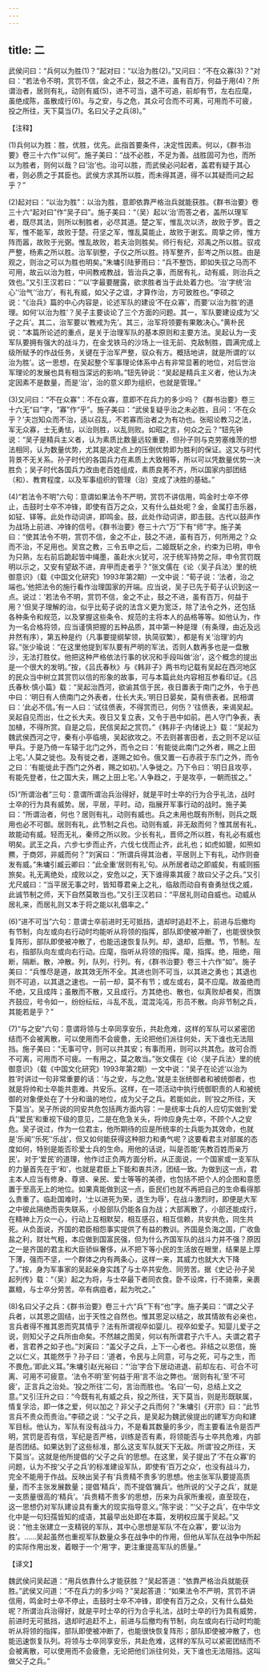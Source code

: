 ```yaml
---
---
---
```

title: 二
---



武侯问曰：“兵何以为胜(1)？”起对曰：“以治为胜(2)。”又问曰：“不在众寡(3)？”对曰：“若法令不明，赏罚不信，金之不止，鼓之不进，虽有百万，何益于用(4)？所谓治者，居则有礼，动则有威(5)，进不可当，退不可追，前却有节，左右应麾，虽绝成陈，虽散成行(6)。与之安，与之危，其众可合而不可离，可用而不可疲，投之所往，天下莫当(7)。名曰父子之兵(8)。”

【注释】

(1)兵何以为胜：胜，优胜，优先。此指首要条件，决定性因素。何以，《群书治要》卷三十六作“以何”。施子美曰：“战不必胜，不足为善。战胜固可为也，而所以为胜者，则何以哉？曰‘治’也。治可以胜，而武侯必问起者，盖君有疑于其心者，则必质之于其臣也。武侯方求其所以胜，而未得其道，得不以其疑而问之起乎？”

(2)起对曰：“以治为胜”：以治为胜，意即依靠严格治兵就能获胜。《群书治要》卷三十六“起对曰”作“吴子曰”。施子美曰：“（吴）起以‘治’而答之者，盖所以理军者，既尽其法，则所以制胜者，必尽其道。楚之军，惟乱次以济，故败于罗。晋之军，惟不能军，故败于楚。苻坚之军，惟乱莫能止，故败于谢玄。周挚之师，惟方阵而嚣，故败于光弼。惟乱故败，若夫治则胜矣。师行有纪，邓禹之所以胜。驭戎严整，杨素之所以胜。治军驯整，子仪之所以胜。持军整齐，彭岑之所以胜。由是观之，则治之可以为胜也明矣。”朱墉引陆萝雨曰：“兵不整饬，即如失驭之马而不可用，故云以治为胜，中间教戒教战，皆治兵之事，而居有礼，动有威，则治兵之效也。”又引王汉若曰：“‘以’字最要醒露，欲求胜者当于此处着力也。‘治’字统‘治心’‘治气’‘治力’，有礼有威，如父子之谊，才算作治，方可致胜也。”李硕之说：“《治兵》篇的中心内容是，论述军队的建设‘不在众寡’，而要‘以治为胜’的道理。如何‘以治为胜’？吴子主要谈论了三个方面的问题。其一，军队要建设成为‘父子之兵’。其二，治军要以‘教戒为先’。其三，治军将领要有果敢决心。”黄朴民说：“本篇所论述的重点，是关于治理军队的基本原则和主要方法。吴起认为一支军队要拥有强大的战斗力，在金戈铁马的沙场上一往无前、克敌制胜，圆满完成上级所赋予的作战任务，关键在于治军严整，驭众有方。概括地讲，就是所谓的‘以治为胜’。这一思想，在吴起整个军事理论体系中占有非常显著的地位，对后世治军理论的发展也具有相当深远的影响。”钮先钟说：“吴起是精兵主义者，他认为决定因素不是数量，而是‘治’，治的意义即为组织，也就是管理。”

(3)又问曰：“不在众寡”：不在众寡，意即不在兵力的多少吗？《群书治要》卷三十六无“曰”字，“寡”作“乎”。施子美曰：“武侯复疑乎治之未必胜，且问：‘不在众乎？’夫岂知众而不治，适以召乱，不若寡而治者之为有功也。张昭论教习之法，军无众寡，士无勇怯，以治则胜，以乱则败。如昭之言，何众之云？”钮先钟说：“吴子是精兵主义者，认为素质比数量远较重要，但孙子则与克劳塞维茨的想法相同，认为数量优势，尤其是决定点上的压倒优势即为胜利的保证。这又与时代背景不无关系。孙子时代的各国兵力在素质上大致相等，所以可以凭数量优势一决胜负；吴子时代各国兵力改由老百姓组成，素质良莠不齐，所以国家内部团结（和）、教育程度，以及军事组织的管理（治）变成了决胜的基础。”

(4)“若法令不明”六句：意谓如果法令不严明，赏罚不讲信用，鸣金时士卒不停止，击鼓时士卒不冲锋，即使有百万之众，又有什么益处呢？金，金属打击乐器，如钲、铎等。此处作动词讲，即鸣金。鼓，此处作动词讲，即击鼓。古代以鼓声作为战场上前进、冲锋的信号。《群书治要》卷三十六“万”下有“师”字。施子美曰：“使其法令不明，赏罚不信，金之不止，鼓之不进，虽有百万，何所用之？众而不治，不足用也。吴宫之教，三令五申之后，二姬既斩之余，约束为已明，申令为只熟，左右前后跪起皆中绳墨，虽赴水火犹可，况于统军持势之际，申令赏罚既明以示之，又安有望敌不进，弃甲而走者乎？”张文儒在《论〈吴子兵法〉里的统御意识》（载《中国文化研究》1993年第2期）一文中说：“荀子说：‘法者，治之端也。’他把法令的施行看作治理国家的开端。应当说，吴子已先于荀子认识到这一点。说过：‘若法令不明，赏罚不信，金之不止，鼓之不进，虽有百万，何益于用？’但吴子理解的治，似乎比荀子说的法含义更为宽泛，除了法令之外，还包括各种条令和规范，以及掌握这些条令、规范的主将本人的品格等等。如他认为，作为一名合格将领，应当谨慎把握的五种品质，其中第一种是理（有条理，由近及远井然有序），第五种是约（凡事要提纲挈领，执简驭繁），都是有关‘治理’的内容。”张少瑜说：“在这里他提到军队要有严明的军法，否则人数再多也是一盘散沙，无法打胜仗。他把这种严格依法行事的状况和手段叫做‘治’，这个概念的提出是一个很大的发明。”按，《吕氏春秋》与《韩非子》两书均记载有吴起在西河地区的民众当中树立其赏罚以信的形象的故事，可与本篇此处内容相互参看印证。《吕氏春秋·慎小篇》载：“吴起治西河，欲谕其信于民，夜日置表于南门之外，令于邑中曰：‘明日有人偾南门之外表者，仕长大夫。’明日日晏矣，莫有偾表者。民相谓曰：‘此必不信。’有一人曰：‘试往偾表，不得赏而已，何伤？’往偾表，来谒吴起。吴起自见而出，仕之长大夫。夜日又复立表，又令于邑中如前。邑人守门争表，表加植，不得所赏。自是之后，民信吴起之赏罚。”《韩非子·内储说上》载：“吴起为魏武侯西河之守，秦有小亭临境，吴起欲攻之。不去则甚害田者，去之则不足以征甲兵。于是乃倚一车辕于北门之外，而令之曰：‘有能徙此南门之外者，赐之上田上宅。’人莫之徙也。及有徙之者，遂赐之如令。俄又置一石赤菽于东门之外，而令之曰：‘有能徙此于西门之外者，赐之如初。’人争徙之。乃下令曰：‘明日且攻亭，有能先登者，仕之国大夫，赐之上田上宅。’人争趋之，于是攻亭，一朝而拔之。”

(5)“所谓治者”三句：意谓所谓治兵治得好，就是平时士卒的行为合乎礼法，战时士卒的行为具有威势。居，平居，平时。动，指展开军事行动的战时。施子美曰：“所谓治者，何也？居则有礼，动则有威也。兵之未用也既有所制，则兵之既用也必不可御。居则有礼，此节制之兵也。动则有威，非无敌而何？惟其居有礼，故能动有威。轻而无礼，秦师之所以败。少长有礼，晋师之所以胜，有礼必有威也明矣。武王之兵，六步七步而止齐，六伐七伐而止齐，此礼也；如虎如貔，如熊如羆，于商郊，非威而何？”刘寅曰：“所谓兵得其治者，平居则上下有礼，动作则奋发有威。”朱墉引臧云卿曰：“此全重‘居则有礼’句。从所居者动之即威矣，有威则振旅矣。礼无离绝处，成败以之，安危以之，天下谁得乘其疲？故曰父子之兵。”又引尤尺威曰：“当平居无事之时，皆知尊君亲上之礼，临敌而动自有奋勇挞伐之威，此诚节制之师，天下自然莫敢当也。”又引王汉若曰：“平居礼则动自威也。动威从居礼来，而居礼则又本于将之能以礼倡率之。”

(6)“进不可当”六句：意谓士卒前进时无可抵挡，退却时追赶不上，前进与后撤均有节制，向左或向右行动时均能听从将领的指挥，部队即使被冲断了，也能很快恢复阵形，部队即使被冲散了，也能迅速恢复队列。却，退却，后撤。节，节制。左右，指部队向左或向右行动。应麾，指听从将领的指挥。麾，指挥。绝，阻绝，阻断，隔断。散，冲散。列，队列，行列。有，《群书治要》卷三十六作“如”。施子美曰：“兵惟尽是道，故其效无所不全。其进也则不可当，以其进之勇也；其退也则不可追，以其退之速也。一前一却，莫不有节；或左或右，莫不应麾。故虽绝而不绝，又且成阵；虽散而不散，又且成行。方其绝也、散也，似真败却者矣，而旗齐鼓应，号令如一，纷纷纭纭，斗乱不乱，混混沌沌，形员不散。向非节制之兵，其能若是乎？”

(7)“与之安”六句：意谓将领与士卒同享安乐，共赴危难，这样的军队可以紧密团结而不会被离散，可以使用而不会疲惫，无论把他们派往何处，天下谁也无法阻挡。施子美曰：“无事可守，则可以共其安；有事而用，则可以共其危。故可合而不可离，可用而不可疲。一有用之，莫之敢当。”张文儒在《论〈吴子兵法〉里的统御意识》（载《中国文化研究》1993年第2期）一文中说：“吴子在论述‘以治为胜’时讲过一句非常重要的话：‘与之安，与之危。’就是主张统御者和被统御者，也就是将帅和士卒能共患难、共安乐。这样，在一项活动中执行统御职责的人和被统御的对象便处在了十分和谐的地位，成为父子之兵。若能如此，则‘投之所往，天下莫当’。吴子所说的同安共危包括两方面内容：一是统率士兵的人应切实做到‘爱兵’‘爱民’和重视下级的意见，二是在危急关头，将帅应身先士卒，不顾个人之安危。吴子说过，作为一位君主，他所期待的应是所统率的士兵能为其效命，也就是‘乐闻’‘乐死’‘乐战’，但又如何能获得这种胆力和勇气呢？这要看君主对部属的态度如何，特别是能否珍爱士兵的生命。用他的话说，叫是否能‘先教百姓而亲万民’。对于‘爱民’的道理，他作过正负两方面分析。从正面说，一个国家或一支军队的力量首先在于‘和’，也就是君臣上下能和衷共济，团结一致。为做到这一点，君主本人应当有修身、尊贤、亲民、爱士等等的美德，也包括不把个人的企图和意愿置于至高无上的地位。如果真能做到这一点，臣民们也就不再把自己的生命看得那么贵重了。临赴国难时，‘士以进死为荣，退生为辱’，在战斗激烈时，即便是大军之中彼此隔绝而丧失联系，小股部队仍能各自为战；大部离散了，小部还能成行，在精神上万众一心，行动上互相默契，相互感召，相互信赖，共安共危，同生共死。从负面说，齐国的君臣相怨事实提供了有益的教训。齐国是负海之国，广收鱼盐之利，财壮气粗，本应做到国富民强，但为什么齐国军队的战斗力并不强？原因之一是齐国的君主和大臣骄纵奢侈，从不把下等小民的生活放在眼里，结果是上厚下薄，强而不坚，一个群体之内有两条心，这样一来，其威力也就大大下降了。”按，身为军事家的吴起亲身实践了与士卒共安危、同劳苦。据《史记·孙子吴起列传》载：“（吴）起之为将，与士卒最下者同衣食。卧不设席，行不骑乘，亲裹赢粮，与士卒分劳苦。卒有病疽者，起为吮之。”

(8)名曰父子之兵：《群书治要》卷三十六“兵”下有“也”字。施子美曰：“谓之父子兵者，以其恩之固结，出于天性之自然也。惟其恩足以结之，故其情故有必亲也，言兵者得不推其恩而究其情乎？法有所谓视卒如婴儿、视卒如爱子。知婴儿爱子之说，则知父子之兵所由命矣。不然越之图吴，何以有所谓君子六千人。夫谓之君子者，言君养之如子也。”刘寅曰：“盖父子之兵，上下一心者也。非结之以恩信，施之以仁义，其能然乎？孙子曰：‘道者，令民与上同意，可与之死，可与之生，而不畏危。’即此义耳。”朱墉引赵光裕曰：“‘治’字合下居动进退、前却左右、可合不可离、可用不可疲意。‘法令不明’至‘何益于用’言不治之弊也。‘居则有礼’至‘不可疲’，正言兵之治处。‘投之所往’二句，言治而胜也。‘名曰’一句，总结上文之意。”又引汪升之曰：“今既有礼有威之兵，投之所往，天下莫当，则是形既联属，情复孚洽，即一体之爱，何以加之？非父子之兵而何？”朱墉引《开宗》曰：“此节言兵不贵众而贵治。”李硕之说：“父子之兵，是吴起为魏武侯提出的建军方向和建军目标。他认为，军队有没有战斗力，不是看其数量的多少，而主要看法令是否严明，赏罚是否有信，军纪是否严格，训练是否有素，将领能否与士卒共危难，内部是否团结。如果达到了这些标准，那么这支军队就天下无敌。所谓‘投之所往，天下莫当’。这就是他所提倡的‘父子之兵’的思想。在这里，吴子提出了‘不在众寡’的问题，认为不按‘父子之兵’的标准建设军队，即使有‘百万之众’，也没有战斗力，完全不能用于作战。反映出吴子有‘兵贵精不贵多’的思想。他主张军队要提高质量，而不主张发展数量；提倡‘精兵’，而不提倡‘臃兵’。他所说的‘父子之兵’，就是一支质量很高的‘精兵’。‘兵贵精不贵多’的思想，历来为兵家所重视，直至现在，这一思想仍对军队建设具有重大的现实指导意义。”陈宇说：“‘父子之兵’，在中华文化中是一句妇孺皆知的成语，其最早出处即在本篇，发明权应属于吴起。”又说：“他主张建立一支精锐的军队，其中心思想是军队‘不在众寡’，要‘以治为胜’。……吴起虽然也重视军队数量众多在战争中的作用，但他从军队在战争中所起的实际作用出发，着眼于一个‘用’字，更注重提高军队的质量。”

【译文】

魏武侯问吴起道：“用兵依靠什么才能获胜？”吴起答道：“依靠严格治兵就能获胜。”武侯又问道：“不在兵力的多少吗？”吴起答道：“如果法令不严明，赏罚不讲信用，鸣金时士卒不停止，击鼓时士卒不冲锋，即使有百万之众，又有什么益处呢？所谓治兵治得好，就是平时士卒的行为合乎礼法，战时士卒的行为具有威势，前进时无可抵挡，退却时追赶不上，前进与后撤均有节制，向左或向右行动时均能听从将领的指挥，部队即使被冲断了，也能很快恢复阵形；部队即使被冲散了，也能迅速恢复队列。将领与士卒同享安乐，共赴危难，这样的军队可以紧密团结而不会被离散，可以使用而不会疲惫，无论把他们派往何处，天下谁也无法阻挡。这叫做父子之兵。”